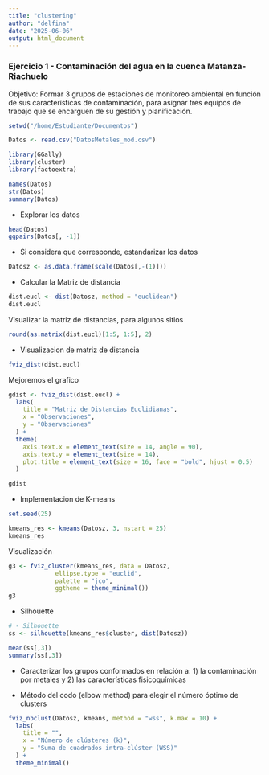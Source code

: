 ```yaml
---
title: "clustering"
author: "delfina"
date: "2025-06-06"
output: html_document
---
```

### Ejercicio 1 - Contaminación del agua en la cuenca Matanza-Riachuelo

Objetivo: Formar 3 grupos de estaciones de monitoreo ambiental en función de sus características de contaminación, para asignar tres equipos de trabajo que se encarguen de su gestión y planificación.

```r
setwd("/home/Estudiante/Documentos")

Datos <- read.csv("DatosMetales_mod.csv")
```

```r
library(GGally)
library(cluster)
library(factoextra)
```

```r
names(Datos)
str(Datos)
summary(Datos)
```
- Explorar los datos

```r
head(Datos)
ggpairs(Datos[, -1])
```

- Si considera que corresponde, estandarizar los datos

```r
Datosz <- as.data.frame(scale(Datos[,-(1)]))
```

- Calcular la Matriz de distancia

```r
dist.eucl <- dist(Datosz, method = "euclidean")
dist.eucl
```
Visualizar la matriz de distancias, para algunos sitios

```r
round(as.matrix(dist.eucl)[1:5, 1:5], 2)
```

- Visualizacion de matriz de distancia

```r
fviz_dist(dist.eucl)
```

Mejoremos el grafico

```r
gdist <- fviz_dist(dist.eucl) +
  labs(
    title = "Matriz de Distancias Euclidianas",
    x = "Observaciones",
    y = "Observaciones"
  ) +
  theme(
    axis.text.x = element_text(size = 14, angle = 90),
    axis.text.y = element_text(size = 14),
    plot.title = element_text(size = 16, face = "bold", hjust = 0.5)
  )

gdist 
```
- Implementacion de K-means

```r
set.seed(25)

kmeans_res <- kmeans(Datosz, 3, nstart = 25)  
kmeans_res
```
Visualización

```r
g3 <- fviz_cluster(kmeans_res, data = Datosz, 
             ellipse.type = "euclid",
             palette = "jco",
             ggtheme = theme_minimal())
g3
```
- Silhouette

```r
# - Silhouette
ss <- silhouette(kmeans_res$cluster, dist(Datosz))

mean(ss[,3])
summary(ss[,3])
```

- Caracterizar los grupos conformados en relación a: 1) la contaminación por metales y 2) las características fisicoquímicas

- Método del codo (elbow method) para elegir el número óptimo de clusters

```r
fviz_nbclust(Datosz, kmeans, method = "wss", k.max = 10) +
  labs(
    title = "",
    x = "Número de clústeres (k)",
    y = "Suma de cuadrados intra-clúster (WSS)"
  ) +
  theme_minimal()
```

